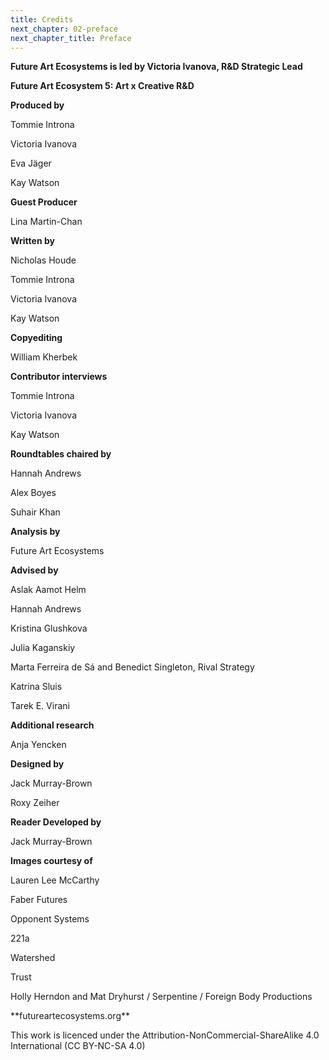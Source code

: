```yaml
---
title: Credits
next_chapter: 02-preface
next_chapter_title: Preface
---
```


<Box>

**Future Art Ecosystems is led by Victoria Ivanova, R&D Strategic Lead**

**Future Art Ecosystem 5: Art x Creative R&D**

**Produced by**

Tommie Introna

Victoria Ivanova

Eva Jäger

Kay Watson

**Guest Producer**

Lina Martin-Chan

**Written by**

Nicholas Houde

Tommie Introna

Victoria Ivanova

Kay Watson

**Copyediting**

William Kherbek

**Contributor interviews**

Tommie Introna

Victoria Ivanova

Kay Watson

**Roundtables chaired by**

Hannah Andrews

Alex Boyes

Suhair Khan

**Analysis by**

Future Art Ecosystems

**Advised by**

Aslak Aamot Helm

Hannah Andrews

Kristina Glushkova

Julia Kaganskiy

Marta Ferreira de Sá and Benedict Singleton, Rival Strategy

Katrina Sluis

Tarek E. Virani

**Additional research**

Anja Yencken

**Designed by**

Jack Murray-Brown

Roxy Zeiher

**Reader Developed by**

Jack Murray-Brown

**Images courtesy of**

Lauren Lee McCarthy

Faber Futures

Opponent Systems

221a

Watershed

Trust

Holly Herndon and Mat Dryhurst / Serpentine / Foreign Body Productions

<PDFOnly>
**futureartecosystems.org**

This work is licenced under the Attribution-NonCommercial-ShareAlike 4.0 International 
(CC BY-NC-SA 4.0)
</PDFOnly>

</Box>